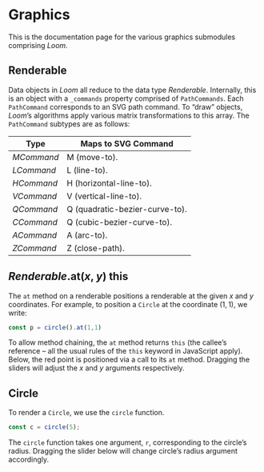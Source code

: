 
# Graphics
This is the documentation page for the various graphics submodules comprising _Loom_.

## Renderable
Data objects in _Loom_ all reduce to the data type _Renderable_. Internally, this is an object with a `_commands` property comprised of `PathCommands`. Each `PathCommand` corresponds to an SVG path command. To “draw” objects, _Loom_’s algorithms apply various matrix transformations to this array. The `PathCommand` subtypes are as follows:


| Type       | Maps to SVG Command            |
| ---------- | ------------------------------ |
| _MCommand_ | M (move-to).                   |
| _LCommand_ | L (line-to).                   |
| _HCommand_ | H (horizontal-line-to).        |
| _VCommand_ | V (vertical-line-to).          |
| _QCommand_ | Q (quadratic-bezier-curve-to). |
| _CCommand_ | Q (cubic-bezier-curve-to).     |
| _ACommand_ | A (arc-to).                    |
| _ZCommand_ | Z (close-path).                |


## _Renderable_.at(_x_, _y_) __this__
The `at` method on a renderable positions a renderable at the given ${x}$ and ${y}$ coordinates. For example, to position a `Circle` at the coordinate ${(1,1),}$ we write:

~~~ts
const p = circle().at(1,1)
~~~


To allow method chaining, the `at` method returns `this` (the callee’s reference – all the usual rules of the `this` keyword in JavaScript apply). Below, the red point is positioned via a call to its `at` method. Dragging the sliders will adjust the ${x}$ and ${y}$ arguments respectively.

<M1/>

## Circle
To render a `Circle`, we use the `circle` function.

~~~ts
const c = circle(5);
~~~

The `circle` function takes one argument, `r`, corresponding to the circle’s radius. Dragging the slider below will change circle’s radius argument accordingly.

<Circle1/>